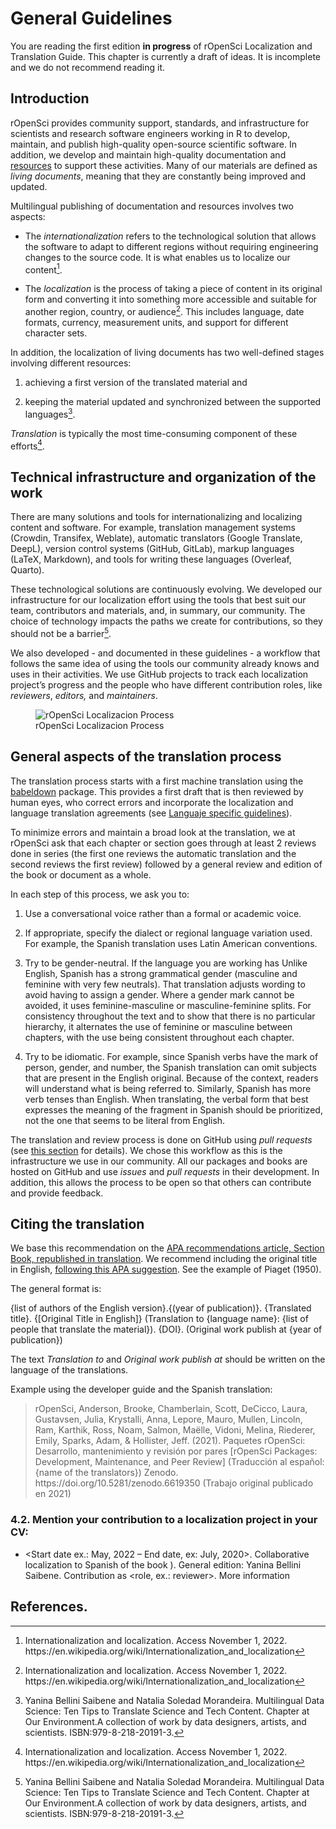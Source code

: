 # General Guidelines

::: callout-warning
You are reading the first edition **in progress** of rOpenSci Localization and Translation Guide.
This chapter is currently a draft of ideas.
It is incomplete and we do not recommend reading it.
:::

## Introduction

rOpenSci provides community support, standards, and infrastructure for scientists and research software engineers working in R to develop, maintain, and publish high-quality open-source scientific software.
In addition, we develop and maintain high-quality documentation and [resources](/resources/) to support these activities.
Many of our materials are defined as *living documents*, meaning that they are constantly being improved and updated.

Multilingual publishing of documentation and resources involves two aspects:

-   The *internationalization* refers to the technological solution that allows the software to adapt to different regions without requiring engineering changes to the source code.
    It is what enables us to localize our content[^intro-1].

-   The *localization* is the process of taking a piece of content in its original form and converting it into something more accessible and suitable for another region, country, or audience[^intro-2].
    This includes language, date formats, currency, measurement units, and support for different character sets.

[^intro-1]: Internationalization and localization.
    Access November 1, 2022.
    https://en.wikipedia.org/wiki/Internationalization_and_localization

[^intro-2]: Internationalization and localization.
    Access November 1, 2022.
    https://en.wikipedia.org/wiki/Internationalization_and_localization

In addition, the localization of living documents has two well-defined stages involving different resources:

1.  achieving a first version of the translated material and

2.  keeping the material updated and synchronized between the supported languages[^intro-3].

[^intro-3]: Yanina Bellini Saibene and Natalia Soledad Morandeira.
    Multilingual Data Science: Ten Tips to Translate Science and Tech Content.
    Chapter at Our Environment.A collection of work by data designers, artists, and scientists.
    ISBN:979-8-218-20191-3.

*Translation* is typically the most time-consuming component of these efforts[^intro-4].

[^intro-4]: Internationalization and localization.
    Access November 1, 2022.
    https://en.wikipedia.org/wiki/Internationalization_and_localization

## Technical infrastructure and organization of the work

There are many solutions and tools for internationalizing and localizing content and software.
For example, translation management systems (Crowdin, Transifex, Weblate), automatic translators (Google Translate, DeepL), version control systems (GitHub, GitLab), markup languages (LaTeX, Markdown), and tools for writing these languages (Overleaf, Quarto).

These technological solutions are continuously evolving.
We developed our infrastructure for our localization effort using the tools that best suit our team, contributors and materials, and, in summary, our community.
The choice of technology impacts the paths we create for contributions, so they should not be a barrier[^intro-5].

[^intro-5]: Yanina Bellini Saibene and Natalia Soledad Morandeira.
    Multilingual Data Science: Ten Tips to Translate Science and Tech Content.
    Chapter at Our Environment.A collection of work by data designers, artists, and scientists.
    ISBN:979-8-218-20191-3.

We also developed - and documented in these guidelines - a workflow that follows the same idea of using the tools our community already knows and uses in their activities.
We use GitHub projects to track each localization project's progress and the people who have different contribution roles, like *reviewers*, *editors,* and *maintainers*.

![rOpenSci Localizacion Process](images/localization_concept_map.png){fig-alt="Localization process cicle: we create a Pull Request with the first automatic translation, that translation get two reviews and then the editor do a final revision and merge the changes.  Reviewers and editors updates translations guidelines that define a glossary and agreements around language use."}

## General aspects of the translation process

The translation process starts with a first machine translation using the [babeldown](https://docs.ropensci.org/babeldown/) package.
This provides a first draft that is then reviewed by human eyes, who correct errors and incorporate the localization and language translation agreements (see [Languaje specific guidelines](specific_guidelines.html)).

To minimize errors and maintain a broad look at the translation, we at rOpenSci ask that each chapter or section goes through at least 2 reviews done in series (the first one reviews the automatic translation and the second reviews the first review) followed by a general review and edition of the book or document as a whole.

In each step of this process, we ask you to:

1.  Use a conversational voice rather than a formal or academic voice.

2.  If appropriate, specify the dialect or regional language variation used.
    For example, the Spanish translation uses Latin American conventions.

3.  Try to be gender-neutral.
    If the language you are working has Unlike English, Spanish has a strong grammatical gender (masculine and feminine with very few neutrals).
    That translation adjusts wording to avoid having to assign a gender.
    Where a gender mark cannot be avoided, it uses feminine-masculine or masculine-feminine splits.
    For consistency throughout the text and to show that there is no particular hierarchy, it alternates the use of feminine or masculine between chapters, with the use being consistent throughout each chapter.

4.  Try to be idiomatic.
    For example, since Spanish verbs have the mark of person, gender, and number, the Spanish translation can omit subjects that are present in the English original.
    Because of the context, readers will understand what is being referred to.
    Similarly, Spanish has more verb tenses than English.
    When translating, the verbal form that best expresses the meaning of the fragment in Spanish should be prioritized, not the one that seems to be literal from English.

The translation and review process is done on GitHub using *pull requests* (see [this section](#pr-edition) for details).
We chose this workflow as this is the infrastructure we use in our community.
All our packages and books are hosted on GitHub and use *issues* and *pull requests* in their development.
In addition, this allows the process to be open so that others can contribute and provide feedback.

## Citing the translation

We base this recommendation on the [APA recommendations article, Section Book, republished in translation](https://apastyle.apa.org/blog/citing-translated-works).
We recommend including the original title in English, [following this APA suggestion](https://writeanswers.royalroads.ca/faq/199295).
See the example of Piaget (1950).

The general format is:

{list of authors of the English version}.{(year of publication)}.
{Translated title}.
{\[Original Title in English\]} (Translation to {language name}: {list of people that translate the material}).
{DOI}.
(Original work publish at {year of publication})

The text *Translation to* and *Original work publish at* should be written on the language of the translations.

Example using the developer guide and the Spanish translation:

> rOpenSci, Anderson, Brooke, Chamberlain, Scott, DeCicco, Laura, Gustavsen, Julia, Krystalli, Anna, Lepore, Mauro, Mullen, Lincoln, Ram, Karthik, Ross, Noam, Salmon, Maëlle, Vidoni, Melina, Riederer, Emily, Sparks, Adam, & Hollister, Jeff.
> (2021).
> Paquetes rOpenSci: Desarrollo, mantenimiento y revisión por pares \[rOpenSci Packages: Development, Maintenance, and Peer Review\] (Traducción al español: {name of the translators}) Zenodo.
> https://doi.org/10.5281/zenodo.6619350 (Trabajo original publicado en 2021)

### 4.2. Mention your contribution to a localization project in your CV:

-   \<Start date ex.: May, 2022 -- End date, ex: July, 2020\>. Collaborative localization to Spanish of the book ). General edition: Yanina Bellini Saibene. Contribution as \<role, ex.: reviewer\>. More information <link to the project>

## References.
